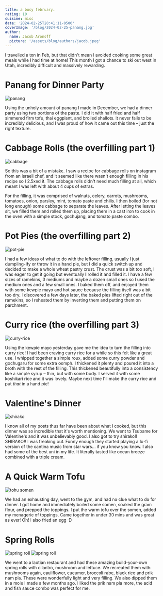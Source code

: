 ```yaml
---
title: a busy february.
rating: 10
cuisine: misc
date: '2024-02-25T20:41:11-0500'
coverImage: '/blog/2024-02-25-panang.jpg'
author:
  name: Jacob Aronoff
  picture: '/assets/blog/authors/jacob.jpeg'
---
```


I travelled a ton in Feb, but that didn't mean I avoided cooking some great meals while I had time at home! This month I got a chance to ski out west in Utah, incredibly difficult and massively rewarding.

# Panang for Dinner Party

![panang](/blog/2024-02-25-panang.jpg)

Using the unholy amount of panang I made in December, we had a dinner party using two portions of the paste. I did it with half fried and half simmered firm tofu, thai eggplant, and broiled shallots. It never fails to be incredibly delicious, and I was proud of how it came out this time – just the right texture.

# Cabbage Rolls (the overfilling part 1)

![cabbage](/blog/2024-02-25-cabbage.jpg)

So this was a bit of a mistake. I saw a recipe for cabbage rolls on instagram from an israeli chef, and it seemed like there wasn't enough filling in his recipe so I 2.5xed it. The cabbage rolls didn't need much filling at all, which meant I was left with about 4 cups of extras.

For the filling, it was comprised of walnuts, celery, carrots, mushrooms, tomatoes, onion, parsley, mint, tomato paste and chilis. I then boiled (for not long enough) some cabbage to separate the leaves. After letting the leaves sit, we filled them and rolled them up, placing them in a cast iron to cook in the oven with a simple stock, gochujang, and tomato paste combo.

# Pot Pies (the overfilling part 2)

![pot-pie](/blog/2024-02-25-pot-pie.jpg)

I had a few ideas of what to do with the leftover filling, usually I just dumpling-ify or throw it in a hand pie, but I did a quick switch up and decided to make a whole wheat pastry crust. The crust was a bit too soft, I was eager to get it going but eventually I rolled it and filled it. I have a few sizes of ramekins, 3 mediums and maybe a dozen small ones so I used the medium ones and a few small ones. I baked them off, and enjoyed them with some kewpie mayo and hot sauce because the filling itself was a bit too dry. I discovered a few days later, the baked pies lifted right out of the ramekins, so I reheated them by inverting them and putting them on parchment.

# Curry rice (the overfilling part 3)

![curry-rice](/blog/2024-02-25-curry-rice.jpg)

Using the kewpie mayo yesterday gave me the idea to turn the filling into curry rice! I had been craving curry rice for a while so this felt like a great use. I whipped together a simple roux, added some curry powder and gochugaru for some extra oomph. I thickened it plenty and poured it into a broth with the rest of the filling. This thickened beautifully into a consistency like a simple syrup – thin, but with some body. I served it with some koshikari rice and it was lovely. Maybe next time I'll make the curry rice and put _that_ in a hand pie!

# Valentine's Dinner

![shirako](/blog/2024-02-25-shirako.jpg)

I know all of my posts thus far have been about what I cooked, but this dinner was so incredible that it's worth mentioning. We went to Tsubame for Valentine's and it was unbelievably good. I also got to try shirako!! SHIRAKO!! I was freaking out. Funny enough they started playing a lo-fi version of the cantina music from star wars... if you know you know. I also had some of the best uni in my life. It literally tasted like ocean breeze combined with a triple cream.

# A Quick Warm Tofu

![tohu somen](/blog/2024-02-25-tohu-somen.jpg)

We had an exhausting day, went to the gym, and had no clue what to do for dinner. I got home and immediately boiled some somen, soaked the gram flour, and prepped the toppings. I put the warm tofu over the somen, added my menagerie of toppings. Came together in under 30 mins and was great as ever! Oh! I also fried an egg :D

# Spring Rolls

![spring roll](/blog/2024-02-25-spring-rolls.jpg)
![spring roll](/blog/2024-02-25-spring-rolls-2.jpg)

We went to a laotian restaurant and had these amazing build-your-own spring rolls with cilantro, mushroom and lettuce. We recreated them with mushrooms again, cauliflower, cucumer, broccoli rabe, black rice and prik nam pla. These were wonderfully light and very filling. We also dipped them in a mole I made a few months ago. I liked the prik nam pla more, the acid and fish sauce combo was perfect for me.
